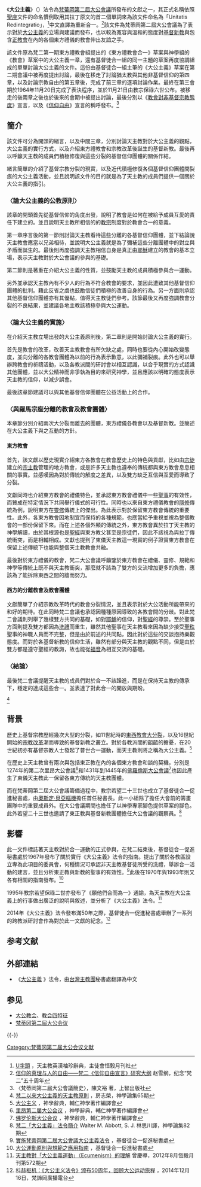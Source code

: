 {{Multiple issues|
{{Refimprove|time=2020-03-08T18:34:45+00:00}}
{{Citation style|time=2020-03-08T18:34:45+00:00}}
}}
{{About||基督[[教會|教會]]的普世性的一種思想、概念|大公教會}}

《'''大公主義'''》（{{lang-la|''Unitatis redintegratio''}}）法令為[[梵蒂岡第二屆大公會議|梵蒂岡第二屆大公會議]]所發布的文獻之一，其正式名稱依照[[聖座|聖座]]文件的命名慣例取用其拉丁原文的首二個單詞來為該文件命名為「Unitatis Redintegratio」，<ref>[http://www.peterpoon.idv.hk/Resource/Dictionary/U.htm U字頭] {{Wayback|url=http://www.peterpoon.idv.hk/Resource/Dictionary/U.htm |date=20200217181435 }}，天主教英漢袖珍辭典，主徒會恒毅月刊社</ref>中文直譯為重新合一。<ref name="趙">[http://www.catholicchurchinchina.org/html1/report/1406/600-1.htm 信仰的真理与人的自由——梵二《信仰自由宣言》研究大纲] {{Wayback|url=http://www.catholicchurchinchina.org/html1/report/1406/600-1.htm |date=20150710110958 }}赵雪纲，纪念“梵二”五十周年</ref>該文件為梵蒂岡第二屆大公會議為了表示對於[[普世教會合一運動|大公主義]]的立場與建議而發布，也以較為寬容與溫和的態度對[[基督新教|基督新教]]與包含[[正教會|正教會]]在內的各個東方禮儀的教會伸出友誼之手。

該文件原為梵二第一期東方禮教會組提出的《東方禮教會合一》草案與神學組的《教會》草案中的大公主義一章，還有基督徒合一組的同一主題的草案再度協調組成的單單討論大公主義的文件。這份由基督徒合一組主筆的《大公主義》草案在第二期會議中被再度提出討論，最後在移走了討論猶太教與其他非基督信仰的第四章，以及討論宗教自由的第五章後，完成了前三章的逐項討論作業。最終在第三會期於1964年11月20日完成了表決程序，並於11月21日由教宗保祿六世公布。被移走的後兩章之後也於後來的會期中被提出討論，最後分別以《[[教會對非基督宗教態度|教會對非基督宗教態度]]》宣言，以及《[[信仰自由_(宣言)|信仰自由]]》宣言的稱呼發布。<ref>〈梵蒂岡第二屆大公會議簡史〉，陳文裕 著，上智出版社</ref>

==簡介==
該文件可分為開頭的緒言，以及中間三章，分別討論天主教對於大公主義的觀點，大公主義的實行方式，以及介紹東方禮教會和宗教改革後誕生的基督新教。最後再以呼籲天主教的成員們積極修復與這些分裂的基督信仰團體的關係作結。

緒言簡單的介紹了基督宗教分裂的現實，以及近代積極修復各個基督信仰團體間裂痕的大公主義活動，並且說明該文件的目的就是為了天主教的成員們提供一個關於大公主義的指引。

===〈論大公主義的公教原則〉===
該章的開頭首先從基督信仰的角度出發，說明了教會是如何在被給予成員互愛的責任下建立的。並且說明天主教所相信的的[[教宗|教宗]]制度對於教會合一的意義。

第一章序言後的第一節則討論天主教看待這些分離的各基督信仰團體，並下結論說天主教會應當以兄弟相待，並說明大公主義就是為了彌補這些分離團體中的對立與矛盾而誕生的。最後則再度強調天主教相信自身是真正由[[耶穌|耶穌]]建立的教會的基本立場，表示天主教對於大公會議的參與的基礎。

第二節則是著重在介紹大公主義的性質，並鼓勵天主教的成員積極參與合一運動。

另外並承認天主教內有不少人的行為不符合教會的要求，並因此遭致其他基督信仰團體的批判。藉此反省之虞也鼓勵信徒們積極的改善自身的行為。另一方面則承認其他基督信仰團體亦有其優點，值得天主教徒們參考。該節最後又再度強調教會分裂的不良結果，並建議各地主教該積極參與大公運動。

===〈論大公主義的實施〉===

在介紹天主教立場出發的大公主義原則後，第二章則是開始討論大公主義的實行。

首先是教會的改革，改善天主教教會有所欠缺之處，同時也要從內心開始改變態度，並向分離的各教會團體為以前的行為表示歉意，以此彌補裂痕。此外也可以舉辦跨教會的祈禱活動，以及各教派間的研討會以相互認識，以合乎現實的方式認識其他團體，並以大公精神而非爭執為目的來研究神學，並且應該以明確的態度表示天主教的信仰，以減少誤會。

最後該章節建議可以與其他基督信仰團體在公益活動上的合作。

===〈與羅馬宗座分離的教會及教會團體〉===
本章節分別介紹兩次大分裂而離去的團體，東方禮儀各教會以及基督新教。並簡述在大公主義下與之互動的方針。

====東方教會====
首先，該文獻以歷史現實介紹東方各教會在教會歷史上的特色與貢獻，比如由[[宗徒|宗徒]]建立的[[宗主教|宗主教]]管理的地方教會，或是許多天主教也遵奉的傳統都與東方教會息息相關的事實。並感嘆因為對於傳統的解度之差異，以及雙方缺乏互信與互愛而導致了分裂。

文獻同時也介紹東方教會的禮儀特色，並承認東方教會禮儀中一些[[聖事|聖事]]的有效性，而贊成在特定情況下共同舉行儀式的可行性。同時也以來自東方禮儀教會的[[隱修|隱修]]傳統為例，說明東方在[[靈修|靈修]]傳統上的傑出。為此表示對於保留東方教會傳統的重要性。此外，各東方教會因地制宜而保持的各種規範，也應當給予重視並視為整個教會的一部份保留下來。而在上述各個外顯的傳統之外，東方教會異於拉丁天主教的神學解讀，由於其根源也是[[聖經|聖經]]與東方教父甚至是宗徒們，因此不該視為與拉丁傳統衝突，而是相輔相成。文獻也提到了東儀天主教這一現實的例子證實東方教會在保留上述傳統下也能與整個天主教教會共融。

最後對於東方禮儀的教會，梵二大公會議呼籲鑒於東方教會在禮儀、靈修、規範和神學等傳統上既不與天主教衝突，那麼就不該為了雙方的交流增加更多的負擔，應該為了能拆除東西之間的牆而努力。

====西方的分離教會及教會團體====
文獻簡單了介紹宗教改革時代的教會分裂情況，並且表示對於大公活動所能帶來的和好的期待。在此同時梵二會議也承認因種種原因導致的各教會間的分歧。對此梵二會議則列舉了幾樣雙方共同的基礎，如對[[耶穌|耶穌]]的信仰，對[[聖經|聖經]]的尊崇。至於聖事方面則提及雙方都因為[[洗禮|洗禮]]而重生，雖然其他聖事在天主教看來因為缺少接受[[聖秩|聖秩]]聖事的神職人員而不完整，但是由於前述的共同點，因此對於這些的交談抱持樂觀態度。而對於各基督新教的信仰生活，雖然有部分與天主教的觀點不同，但是由於雙方都是遵守聖經的教誨，故也能從[[福音|福音]]為相互交流的基礎。

===〈結論〉===
最後梵二會議提醒天主教的成員們對於合一不該躁進，而是在保持天主教的傳承下，穩定的達成這些合一。並表達了對此合一的開放與期盼。

<ref>[http://archive.hsscol.org.hk/Archive/periodical/ct/CT065/CT065H.htm 梵二以來大公主義的天主教原則] {{Wayback|url=http://archive.hsscol.org.hk/Archive/periodical/ct/CT065/CT065H.htm |date=20160304190215 }}，房志榮，神學論集65期</ref>

==背景==
歷史上基督宗教歷經幾次大型的分裂，如11世紀時的[[東西教會大分裂|東西教會大分裂]]，以及16世紀開始的[[宗教改革|宗教改革]]潮而導致的基督新教之叢立。對於各教派間的齟齬的擔憂，在20世紀初亦有基督宗教人士發起了普世合一運動，而天主教則將之稱為大公主義。<ref>[http://www.chinacath.com/book/html/131/6818.html 大公主义] {{Wayback|url=http://www.chinacath.com/book/html/131/6818.html |date=20151113163422 }}，神學辭典，輔仁神學著作編譯會</ref>

在歷史上天主教曾有兩次與包括東正教在內的各個東方教會和談的契機，分別是1274年的第二次里昂大公會議<ref>[http://www.chinacath.com/book/html/131/7312.html 里昂第二届大公会议] {{Wayback|url=http://www.chinacath.com/book/html/131/7312.html |date=20151113164204 }}，神學辭典，輔仁神學著作編譯會</ref>和1431年到1445年的[[佛羅倫斯大公會議|佛羅倫斯大公會議]]<ref>[http://www.chinacath.com/book/html/131/7321.html 佛罗伦斯大公会议] {{Wayback|url=http://www.chinacath.com/book/html/131/7321.html |date=20151113163601 }}，神學辭典，輔仁神學著作編譯會</ref>也因此產生了東儀天主教此一保留各東方傳統的天主教團體。

而在梵蒂岡第二屆大公會議籌備過程中，教宗若望二十三世也成立了基督徒合一促進秘書處，由[[奧斯定·貝亞|奧斯定·貝亞]][[樞機|樞機]]擔任首任秘書長。此一小組除了擔任大會前的籌畫團隊中的重要成員外。在大公會議期間也擔任了以神學專家腳色提供草案的腳色。此外若望二十三世也邀請了東正教與基督新教團體擔任大公會議的觀察員。<ref>[http://archive.hsscol.org.hk/Archive/periodical/ct/CT082/CT082F.htm 梵二「大公主義」法令簡介] {{Wayback|url=http://archive.hsscol.org.hk/Archive/periodical/ct/CT082/CT082F.htm |date=20150722172341 }}Walter M. Abbott, S. J.
林思川譯，神學論集82期</ref>

==影響==
此一文件標誌著天主教對於合一運動的正式參與，在梵二結束後，基督徒合一促進秘書處於1967年發布了關於實行《大公主義》法令的指南。提出了關於各教區設立專為此項目的委員會，何種情況可承認非天主教基督徒所受的洗禮，舉辦合一活動的建言，並且分析東正教與新教的聖事的有效性。<ref>[http://archive.hsscol.org.hk/Archive/database/document/C015.htm 實施梵蒂岡第二屆大公會議大公主義法令] {{Wayback|url=http://archive.hsscol.org.hk/Archive/database/document/C015.htm |date=20160304091902 }}，基督徒合一促進秘書處</ref>此後在1970年與1993年則又各有相關的指南發布。<ref>[http://archive.hsscol.org.hk/Archive/database/document/C014.htm 大公運動原則與規範之應用指南] {{Wayback|url=http://archive.hsscol.org.hk/Archive/database/document/C014.htm |date=20121128170820 }}，基督徒合一促進秘書處</ref>

1995年教宗若望保祿二世亦發布了《願他們合而為一》通諭，為天主教在大公主義上的行事做出廣泛的說明與敘述，並分析了《大公主義》法令。<ref>[https://sites.google.com/site/hengyeecdd/572/part1/57210 天主教對「大公主義運動」（Ecumenism）的理解] {{Wayback|url=https://sites.google.com/site/hengyeecdd/572/part1/57210 |date=20201101134900 }}曾慶導，2012年8月恆毅月刊第572期</ref>

2014年《大公主義》法令發布滿50年之際，基督徒合一促進秘書處舉辦了一系列的跨教派研討會作為對於此一文獻的紀念。<ref>[http://zh.radiovaticana.va/news/2014/12/16/%E7%A7%91%E8%B5%AB%E6%9E%A2%E6%9C%BA%EF%BC%9A%E3%80%8A%E5%A4%A7%E5%85%AC%E4%B8%BB%E4%B9%89%E6%B3%95%E4%BB%A4%E3%80%8B%E9%A2%81%E5%B8%8350%E5%91%A8%E5%B9%B4%EF%BC%8C%E5%9B%9E%E9%A1%BE%E5%A4%A7%E5%85%AC%E8%BF%90%E5%8A%A8%E6%97%85%E7%A8%8B/1115046 科赫枢机：《大公主义法令》颁布50周年，回顾大公运动旅程] {{Wayback|url=http://zh.radiovaticana.va/news/2014/12/16/%E7%A7%91%E8%B5%AB%E6%9E%A2%E6%9C%BA%EF%BC%9A%E3%80%8A%E5%A4%A7%E5%85%AC%E4%B8%BB%E4%B9%89%E6%B3%95%E4%BB%A4%E3%80%8B%E9%A2%81%E5%B8%8350%E5%91%A8%E5%B9%B4%EF%BC%8C%E5%9B%9E%E9%A1%BE%E5%A4%A7%E5%85%AC%E8%BF%90%E5%8A%A8%E6%97%85%E7%A8%8B/1115046 |date=20160304193625 }}，2014年12月16日，梵諦岡廣播電台</ref>

== 参考文献 ==
{{Reflist|2}}

== 外部連結 ==
* 《[https://www.vatican.va/chinese/concilio/vat-ii_unitatis-redintegratio_zh-t.pdf 大公主義] {{Wayback|url=https://www.vatican.va/chinese/concilio/vat-ii_unitatis-redintegratio_zh-t.pdf |date=20191231040747 }}》法令，由[[台灣主教團|台灣主教團]]秘書處翻譯為中文

== 参见 ==
{{Portal box|基督教|天主教}}
* [[大公教会|大公教会]]、[[教会四特征|教会四特征]]
* [[梵蒂冈第二屆大公会议|梵蒂冈第二屆大公会议]]

{{-}}
{{天主教}}
{{天主教會史}}

[[Category:梵蒂冈第二届大公会议文献|Category:梵蒂冈第二届大公会议文献]]